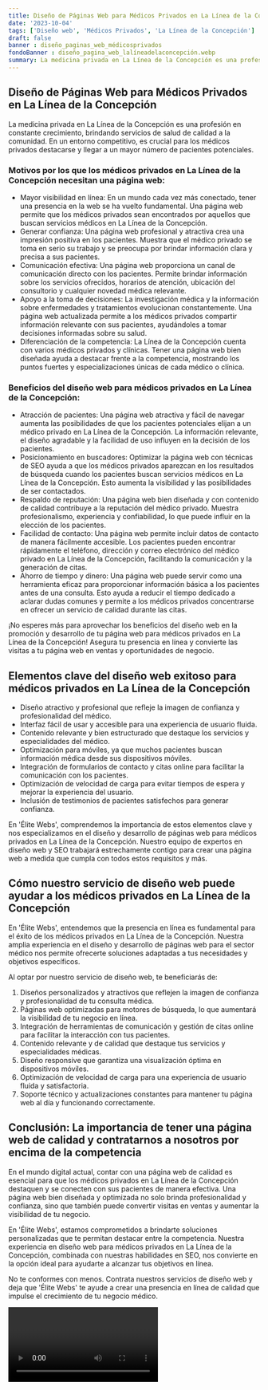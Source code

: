 ```yaml
---
title: Diseño de Páginas Web para Médicos Privados en La Línea de la Concepción
date: '2023-10-04'
tags: ['Diseño web', 'Médicos Privados', 'La Línea de la Concepción']
draft: false
banner : diseño_paginas_web_médicosprivados
fondoBanner : diseño_pagina_web_lalíneadelaconcepción.webp
summary: La medicina privada en La Línea de la Concepción es una profesión en constante crecimiento, brindando servicios de salud de calidad a la comunidad. En un entorno competitivo, es crucial para los médicos privados destacarse y llegar a un mayor número de pacientes potenciales.
---
```


## Diseño de Páginas Web para Médicos Privados en La Línea de la Concepción

La medicina privada en La Línea de la Concepción es una profesión en constante crecimiento, brindando servicios de salud de calidad a la comunidad. En un entorno competitivo, es crucial para los médicos privados destacarse y llegar a un mayor número de pacientes potenciales.

### Motivos por los que los médicos privados en La Línea de la Concepción necesitan una página web:
- Mayor visibilidad en línea: En un mundo cada vez más conectado, tener una presencia en la web se ha vuelto fundamental. Una página web permite que los médicos privados sean encontrados por aquellos que buscan servicios médicos en La Línea de la Concepción.
- Generar confianza: Una página web profesional y atractiva crea una impresión positiva en los pacientes. Muestra que el médico privado se toma en serio su trabajo y se preocupa por brindar información clara y precisa a sus pacientes.
- Comunicación efectiva: Una página web proporciona un canal de comunicación directo con los pacientes. Permite brindar información sobre los servicios ofrecidos, horarios de atención, ubicación del consultorio y cualquier novedad médica relevante.
- Apoyo a la toma de decisiones: La investigación médica y la información sobre enfermedades y tratamientos evolucionan constantemente. Una página web actualizada permite a los médicos privados compartir información relevante con sus pacientes, ayudándoles a tomar decisiones informadas sobre su salud.
- Diferenciación de la competencia: La Línea de la Concepción cuenta con varios médicos privados y clínicas. Tener una página web bien diseñada ayuda a destacar frente a la competencia, mostrando los puntos fuertes y especializaciones únicas de cada médico o clínica.

### Beneficios del diseño web para médicos privados en La Línea de la Concepción:
- Atracción de pacientes: Una página web atractiva y fácil de navegar aumenta las posibilidades de que los pacientes potenciales elijan a un médico privado en La Línea de la Concepción. La información relevante, el diseño agradable y la facilidad de uso influyen en la decisión de los pacientes.
- Posicionamiento en buscadores: Optimizar la página web con técnicas de SEO ayuda a que los médicos privados aparezcan en los resultados de búsqueda cuando los pacientes buscan servicios médicos en La Línea de la Concepción. Esto aumenta la visibilidad y las posibilidades de ser contactados.
- Respaldo de reputación: Una página web bien diseñada y con contenido de calidad contribuye a la reputación del médico privado. Muestra profesionalismo, experiencia y confiabilidad, lo que puede influir en la elección de los pacientes.
- Facilidad de contacto: Una página web permite incluir datos de contacto de manera fácilmente accesible. Los pacientes pueden encontrar rápidamente el teléfono, dirección y correo electrónico del médico privado en La Línea de la Concepción, facilitando la comunicación y la generación de citas.
- Ahorro de tiempo y dinero: Una página web puede servir como una herramienta eficaz para proporcionar información básica a los pacientes antes de una consulta. Esto ayuda a reducir el tiempo dedicado a aclarar dudas comunes y permite a los médicos privados concentrarse en ofrecer un servicio de calidad durante las citas.

¡No esperes más para aprovechar los beneficios del diseño web en la promoción y desarrollo de tu página web para médicos privados en La Línea de la Concepción! Asegura tu presencia en línea y convierte las visitas a tu página web en ventas y oportunidades de negocio.

<GifSeo />

<Cta />

## Elementos clave del diseño web exitoso para médicos privados en La Línea de la Concepción

- Diseño atractivo y profesional que refleje la imagen de confianza y profesionalidad del médico.
- Interfaz fácil de usar y accesible para una experiencia de usuario fluida.
- Contenido relevante y bien estructurado que destaque los servicios y especialidades del médico.
- Optimización para móviles, ya que muchos pacientes buscan información médica desde sus dispositivos móviles.
- Integración de formularios de contacto y citas online para facilitar la comunicación con los pacientes.
- Optimización de velocidad de carga para evitar tiempos de espera y mejorar la experiencia del usuario.
- Inclusión de testimonios de pacientes satisfechos para generar confianza.

En 'Élite Webs', comprendemos la importancia de estos elementos clave y nos especializamos en el diseño y desarrollo de páginas web para médicos privados en La Línea de la Concepción. Nuestro equipo de expertos en diseño web y SEO trabajará estrechamente contigo para crear una página web a medida que cumpla con todos estos requisitos y más.

## Cómo nuestro servicio de diseño web puede ayudar a los médicos privados en La Línea de la Concepción

En 'Élite Webs', entendemos que la presencia en línea es fundamental para el éxito de los médicos privados en La Línea de la Concepción. Nuestra amplia experiencia en el diseño y desarrollo de páginas web para el sector médico nos permite ofrecerte soluciones adaptadas a tus necesidades y objetivos específicos.

Al optar por nuestro servicio de diseño web, te beneficiarás de:

1. Diseños personalizados y atractivos que reflejen la imagen de confianza y profesionalidad de tu consulta médica.
2. Páginas web optimizadas para motores de búsqueda, lo que aumentará la visibilidad de tu negocio en línea.
3. Integración de herramientas de comunicación y gestión de citas online para facilitar la interacción con tus pacientes.
4. Contenido relevante y de calidad que destaque tus servicios y especialidades médicas.
5. Diseño responsive que garantiza una visualización óptima en dispositivos móviles.
6. Optimización de velocidad de carga para una experiencia de usuario fluida y satisfactoria.
7. Soporte técnico y actualizaciones constantes para mantener tu página web al día y funcionando correctamente.

## Conclusión: La importancia de tener una página web de calidad y contratarnos a nosotros por encima de la competencia

En el mundo digital actual, contar con una página web de calidad es esencial para que los médicos privados en La Línea de la Concepción destaquen y se conecten con sus pacientes de manera efectiva. Una página web bien diseñada y optimizada no solo brinda profesionalidad y confianza, sino que también puede convertir visitas en ventas y aumentar la visibilidad de tu negocio.

En 'Élite Webs', estamos comprometidos a brindarte soluciones personalizadas que te permitan destacar entre la competencia. Nuestra experiencia en diseño web para médicos privados en La Línea de la Concepción, combinada con nuestras habilidades en SEO, nos convierte en la opción ideal para ayudarte a alcanzar tus objetivos en línea.

No te conformes con menos. Contrata nuestros servicios de diseño web y deja que 'Élite Webs' te ayude a crear una presencia en línea de calidad que impulse el crecimiento de tu negocio médico.

<Video />

<CtaBot job='Médicos Privados' city='La Línea de la Concepción'/>

<Gmaps query='La Línea de la Concepción+españa+maps' />